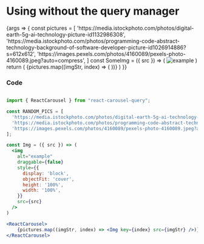 
<Meta title="Docs/4 - No Query Manager" component={ReactCarousel} />

# Using without the query manager

<Canvas>
  <Story name="Basic">
    {args => {
      const pictures = [
        'https://media.istockphoto.com/photos/digital-earth-5g-ai-technology-picture-id1132986308',
        'https://media.istockphoto.com/photos/programming-code-abstract-technology-background-of-software-developer-picture-id1026914886?s=612x612',
        'https://images.pexels.com/photos/4160089/pexels-photo-4160089.jpeg?auto=compress',
      ]
      const SomeImg = ({ src }) => (
        <img
          alt="example"
          draggable={false}
          style={{
            display: 'block',
            objectFit: 'cover',
            height: '100%',
            width: '100%',
          }}
          src={src}
        />
      )
      return (
        <ReactCarousel>
          {pictures.map((imgStr, index) => (
            <SomeImg key={index} src={imgStr} />
          ))}
        </ReactCarousel>
      )
    }}
  </Story>
</Canvas>

### Code

```jsx

import { ReactCarousel } from "react-carousel-query";

const RANDOM_PICS = [
  'https://media.istockphoto.com/photos/digital-earth-5g-ai-technology-picture-id1132986308',
  'https://media.istockphoto.com/photos/programming-code-abstract-technology-background-of-software-developer-picture-id1026914886',
  'https://images.pexels.com/photos/4160089/pexels-photo-4160089.jpeg?auto=compress'
];

const Img = ({ src }) => (
  <img
    alt="example"
    draggable={false}
    style={{
      display: 'block',
      objectFit: 'cover',
      height: '100%',
      width: '100%',
    }}
    src={src}
  />
)

<ReactCarousel>
    {pictures.map((imgStr, index) => <Img key={index} src={imgStr} />)}
</ReactCarousel>
```
